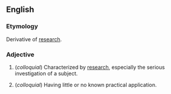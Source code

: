 ==English==

===Etymology===
Derivative of [[research]].

===Adjective===
{{en-adj}}

# (''colloquial'') Characterized by [[research]], especially the serious investigation of a subject.
#:''{{{2|Michelle's new job is researchy.}}}''
# (''colloquial'') Having little or no known practical application.
#:''{{{2|The committee agreed that the project had merit, but was too researchy and should have lower priority than more practical projects.}}}''